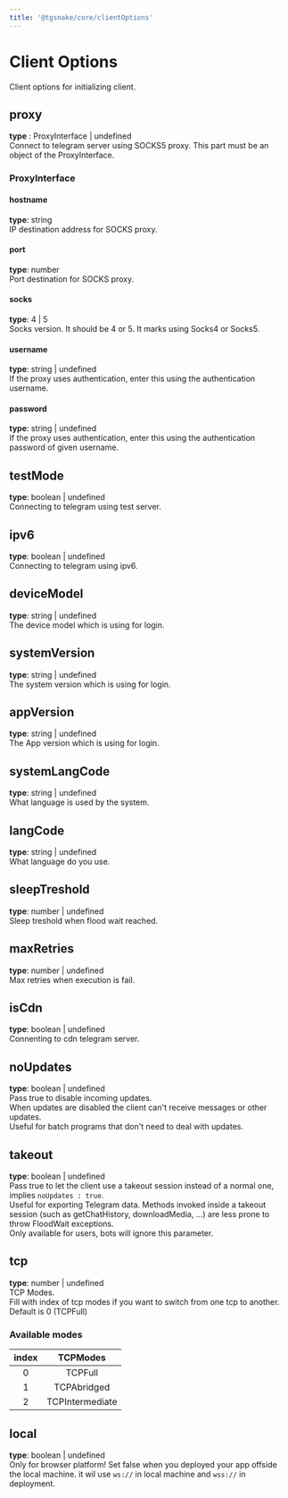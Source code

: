 ```yaml
---
title: '@tgsnake/core/clientOptions'
---
```


# Client Options

Client options for initializing client.

## proxy

**type** : <span className="text-orange-600 dark:text-orange-300">ProxyInterface</span> | <span className="text-lime-600 dark:text-lime-300">undefined</span>  
Connect to telegram server using SOCKS5 proxy. This part must be an object of the ProxyInterface.

### ProxyInterface

#### hostname

**type**: <span className="text-green-600 dark:text-green-300">string</span>  
IP destination address for SOCKS proxy.

#### port

**type**: <span className="text-blue-600 dark:text-blue-300">number</span>  
Port destination for SOCKS proxy.

#### socks

**type**: <span className="text-blue-600 dark:text-blue-300">4</span> | <span className="text-blue-600 dark:text-blue-300">5</span>  
Socks version. It should be 4 or 5. It marks using Socks4 or Socks5.

#### username

**type**: <span className="text-green-600 dark:text-green-300">string</span> | <span className="text-lime-600 dark:text-lime-300">undefined</span>  
If the proxy uses authentication, enter this using the authentication username.

#### password

**type**: <span className="text-green-600 dark:text-green-300">string</span> | <span className="text-lime-600 dark:text-lime-300">undefined</span>  
If the proxy uses authentication, enter this using the authentication password of given username.

## testMode

**type**: <span className="text-amber-600 dark:text-amber-300">boolean</span> | <span className="text-lime-600 dark:text-lime-300">undefined</span>  
Connecting to telegram using test server.

## ipv6

**type**: <span className="text-amber-600 dark:text-amber-300">boolean</span> | <span className="text-lime-600 dark:text-lime-300">undefined</span>  
Connecting to telegram using ipv6.

## deviceModel

**type**: <span className="text-green-600 dark:text-green-300">string</span> | <span className="text-lime-600 dark:text-lime-300">undefined</span>  
The device model which is using for login.

## systemVersion

**type**: <span className="text-green-600 dark:text-green-300">string</span> | <span className="text-lime-600 dark:text-lime-300">undefined</span>  
The system version which is using for login.

## appVersion

**type**: <span className="text-green-600 dark:text-green-300">string</span> | <span className="text-lime-600 dark:text-lime-300">undefined</span>  
The App version which is using for login.

## systemLangCode

**type**: <span className="text-green-600 dark:text-green-300">string</span> | <span className="text-lime-600 dark:text-lime-300">undefined</span>  
What language is used by the system.

## langCode

**type**: <span className="text-green-600 dark:text-green-300">string</span> | <span className="text-lime-600 dark:text-lime-300">undefined</span>  
What language do you use.

## sleepTreshold

**type**: <span className="text-blue-600 dark:text-blue-300">number</span> | <span className="text-lime-600 dark:text-lime-300">undefined</span>  
Sleep treshold when flood wait reached.

## maxRetries

**type**: <span className="text-blue-600 dark:text-blue-300">number</span> | <span className="text-lime-600 dark:text-lime-300">undefined</span>  
Max retries when execution is fail.

## isCdn

**type**: <span className="text-amber-600 dark:text-amber-300">boolean</span> | <span className="text-lime-600 dark:text-lime-300">undefined</span>  
Connenting to cdn telegram server.

## noUpdates

**type**: <span className="text-amber-600 dark:text-amber-300">boolean</span> | <span className="text-lime-600 dark:text-lime-300">undefined</span>  
Pass true to disable incoming updates.  
When updates are disabled the client can't receive messages or other updates.  
Useful for batch programs that don't need to deal with updates.

## takeout

**type**: <span className="text-amber-600 dark:text-amber-300">boolean</span> | <span className="text-lime-600 dark:text-lime-300">undefined</span>  
Pass true to let the client use a takeout session instead of a normal one, implies `noUpdates : true`.  
Useful for exporting Telegram data. Methods invoked inside a takeout session (such as getChatHistory, downloadMedia, ...) are less prone to throw FloodWait exceptions.  
Only available for users, bots will ignore this parameter.

## tcp

**type**: <span className="text-blue-600 dark:text-blue-300">number</span> | <span className="text-lime-600 dark:text-lime-300">undefined</span>  
TCP Modes.  
Fill with index of tcp modes if you want to switch from one tcp to another.  
Default is 0 (TCPFull)

### Available modes

| index |    TCPModes     |
| :---: | :-------------: |
|   0   |     TCPFull     |
|   1   |   TCPAbridged   |
|   2   | TCPIntermediate |

## local

**type**: <span className="text-amber-600 dark:text-amber-300">boolean</span> | <span className="text-lime-600 dark:text-lime-300">undefined</span>  
Only for browser platform! Set false when you deployed your app offside the local machine. it wil use `ws://` in local machine and `wss://` in deployment.
